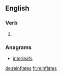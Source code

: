 ==English==

===Verb===
{{head|en}}

# {{en-third-person singular of|reinflate}}

===Anagrams===
* [[interleafs#English|interleafs]]

[[de:reinflates]]
[[fr:reinflates]]